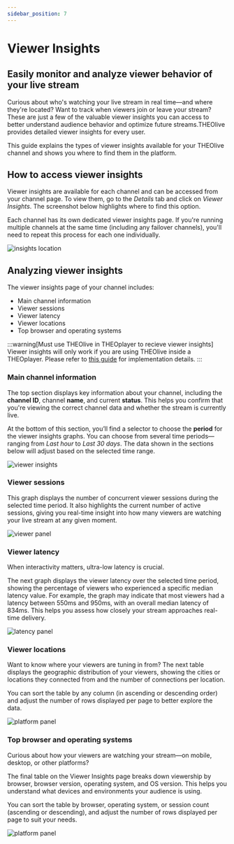 ```yaml
---
sidebar_position: 7
---
```


# Viewer Insights

## Easily monitor and analyze viewer behavior of your live stream

Curious about who's watching your live stream in real time—and where they're located? Want to track when viewers join or leave your stream? These are just a few of the valuable viewer insights you can access to better understand audience behavior and optimize future streams.THEOlive provides detailed viewer insights for every user.

This guide explains the types of viewer insights available for your THEOlive channel and shows you where to find them in the platform.

## How to access viewer insights

Viewer insights are available for each channel and can be accessed from your channel page.
To view them, go to the _Details_ tab and click on _Viewer Insights_. The screenshot below highlights where to find this option.

Each channel has its own dedicated viewer insights page. If you're running multiple channels at the same time (including any failover channels), you'll need to repeat this process for each one individually.

![](../assets/img/e409065-where-insights3.PNG 'insights location')

## Analyzing viewer insights

The viewer insights page of your channel includes:

- Main channel information
- Viewer sessions
- Viewer latency
- Viewer locations
- Top browser and operating systems

:::warning[Must use THEOlive in THEOplayer to recieve viewer insights]
Viewer insights will only work if you are using THEOlive inside a THEOplayer. Please refer to [this guide](../playback/web/index.mdx) for implementation details.
:::

### Main channel information

The top section displays key information about your channel, including the **channel ID**, channel **name**, and current **status**. This helps you confirm that you're viewing the correct channel data and whether the stream is currently live.

At the bottom of this section, you’ll find a selector to choose the **period** for the viewer insights graphs. You can choose from several time periods—ranging from _Last hour_ to _Last 30 days_. The data shown in the sections below will adjust based on the selected time range.

![](../assets/img/5513864-1.viewer_insights.PNG 'viewer insights')

### Viewer sessions

This graph displays the number of concurrent viewer sessions during the selected time period. It also highlights the current number of active sessions, giving you real-time insight into how many viewers are watching your live stream at any given moment.

![](../assets/img/7918a6d-viewer-panel.png 'viewer panel')

### Viewer latency

When interactivity matters, ultra-low latency is crucial.

The next graph displays the viewer latency over the selected time period, showing the percentage of viewers who experienced a specific median latency value. For example, the graph may indicate that most viewers had a latency between 550ms and 950ms, with an overall median latency of 834ms. This helps you assess how closely your stream approaches real-time delivery.

![](../assets/img/e631989-latency-panel2.png 'latency panel')

### Viewer locations

Want to know where your viewers are tuning in from? The next table displays the geographic distribution of your viewers, showing the cities or locations they connected from and the number of connections per location.

You can sort the table by any column (in ascending or descending order) and adjust the number of rows displayed per page to better explore the data.

![](../assets/img/71ca1fd-platform-panel1.png 'platform panel')

### Top browser and operating systems

Curious about how your viewers are watching your stream—on mobile, desktop, or other platforms?

The final table on the Viewer Insights page breaks down viewership by browser, browser version, operating system, and OS version. This helps you understand what devices and environments your audience is using.

You can sort the table by browser, operating system, or session count (ascending or descending), and adjust the number of rows displayed per page to suit your needs.

![](../assets/img/230b3c5-platform-panel2.png 'platform panel')

